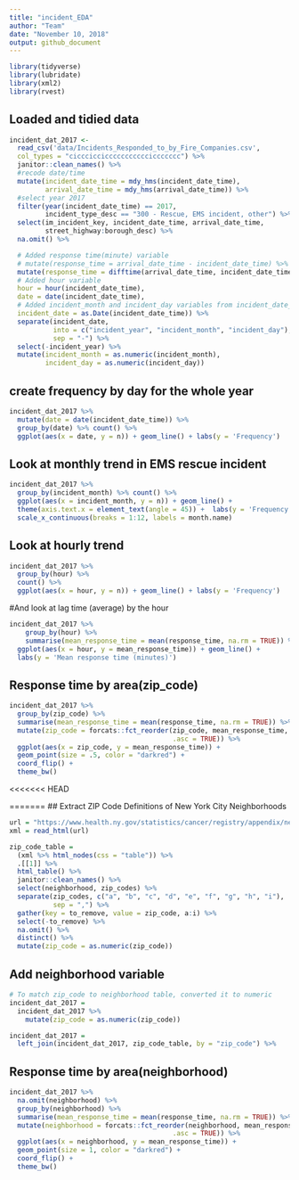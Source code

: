 ```yaml
---
title: "incident_EDA"
author: "Team"
date: "November 10, 2018"
output: github_document
---
```


```r
library(tidyverse)
library(lubridate)
library(xml2)
library(rvest)
```

## Loaded and tidied data
```r
incident_dat_2017 <-  
  read_csv('data/Incidents_Responded_to_by_Fire_Companies.csv',
  col_types = "cicccicciccccccccccciccccccc") %>% 
  janitor::clean_names() %>% 
  #recode date/time
  mutate(incident_date_time = mdy_hms(incident_date_time),
         arrival_date_time = mdy_hms(arrival_date_time)) %>% 
  #select year 2017
  filter(year(incident_date_time) == 2017,
         incident_type_desc == "300 - Rescue, EMS incident, other") %>% 
  select(im_incident_key, incident_date_time, arrival_date_time,
         street_highway:borough_desc) %>% 
  na.omit() %>% 

  # Added response time(minute) variable
  # mutate(response_time = arrival_date_time - incident_date_time) %>%
  mutate(response_time = difftime(arrival_date_time, incident_date_time, units = 'mins'),
  # Added hour variable
  hour = hour(incident_date_time),
  date = date(incident_date_time),
  # Added incident_month and incident_day variables from incident_date_time
  incident_date = as.Date(incident_date_time)) %>% 
  separate(incident_date, 
           into = c("incident_year", "incident_month", "incident_day"), 
           sep = "-") %>% 
  select(-incident_year) %>% 
  mutate(incident_month = as.numeric(incident_month),
         incident_day = as.numeric(incident_day))
```

## create frequency by day for the whole year
```r
incident_dat_2017 %>% 
  mutate(date = date(incident_date_time)) %>%
  group_by(date) %>% count() %>%
  ggplot(aes(x = date, y = n)) + geom_line() + labs(y = 'Frequency')
```

## Look at monthly trend in EMS rescue incident
```r
incident_dat_2017 %>% 
  group_by(incident_month) %>% count() %>% 
  ggplot(aes(x = incident_month, y = n)) + geom_line() + 
  theme(axis.text.x = element_text(angle = 45)) +  labs(y = 'Frequency') +
  scale_x_continuous(breaks = 1:12, labels = month.name)
```

## Look at hourly trend
```r
incident_dat_2017 %>% 
  group_by(hour) %>% 
  count() %>% 
  ggplot(aes(x = hour, y = n)) + geom_line() + labs(y = 'Frequency')

```

#And look at lag time (average) by the hour
```r
incident_dat_2017 %>%
    group_by(hour) %>% 
    summarise(mean_response_time = mean(response_time, na.rm = TRUE)) %>% 
  ggplot(aes(x = hour, y = mean_response_time)) + geom_line() + 
  labs(y = 'Mean response time (minutes)')
```


## Response time by area(zip_code)
```r
incident_dat_2017 %>%
  group_by(zip_code) %>%
  summarise(mean_response_time = mean(response_time, na.rm = TRUE)) %>% 
  mutate(zip_code = forcats::fct_reorder(zip_code, mean_response_time, 
                                         .asc = TRUE)) %>% 
  ggplot(aes(x = zip_code, y = mean_response_time)) + 
  geom_point(size = .5, color = "darkred") +  
  coord_flip() +
  theme_bw()
```

<<<<<<< HEAD
 
=======
## Extract ZIP Code Definitions of New York City Neighborhoods
```r
url = "https://www.health.ny.gov/statistics/cancer/registry/appendix/neighborhoods.htm?fbclid=IwAR3N4VlKC1OehRZyEuDYPEAE7AFAEXXIRC11seIBKxA-0fd3g4hL0QvnV20"
xml = read_html(url)

zip_code_table = 
  (xml %>% html_nodes(css = "table")) %>% 
  .[[1]] %>%
  html_table() %>% 
  janitor::clean_names() %>%  
  select(neighborhood, zip_codes) %>% 
  separate(zip_codes, c("a", "b", "c", "d", "e", "f", "g", "h", "i"), 
           sep = ",") %>% 
  gather(key = to_remove, value = zip_code, a:i) %>% 
  select(-to_remove) %>% 
  na.omit() %>% 
  distinct() %>% 
  mutate(zip_code = as.numeric(zip_code))
```

## Add neighborhood variable
```r
# To match zip_code to neighborhood table, converted it to numeric
incident_dat_2017 = 
  incident_dat_2017 %>% 
    mutate(zip_code = as.numeric(zip_code)) 

incident_dat_2017 =  
  left_join(incident_dat_2017, zip_code_table, by = "zip_code") %>% 
```

## Response time by area(neighborhood)
```r
incident_dat_2017 %>%
  na.omit(neighborhood) %>% 
  group_by(neighborhood) %>%
  summarise(mean_response_time = mean(response_time, na.rm = TRUE)) %>% 
  mutate(neighborhood = forcats::fct_reorder(neighborhood, mean_response_time, 
                                         .asc = TRUE)) %>% 
  ggplot(aes(x = neighborhood, y = mean_response_time)) + 
  geom_point(size = 1, color = "darkred") +  
  coord_flip() +
  theme_bw()
```
